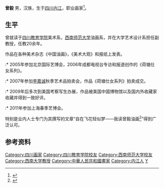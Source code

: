 '''曾毅'''{{BD|1957年|||}}  男，汉族，生于[[四川|四川]][[内江|内江]]，职业画家<ref>{{Cite web |url=http://pmzp.findart.com.cn/377336.html |title=存档副本 |access-date=2014-06-30 |archive-date=2016-03-04 |archive-url=https://web.archive.org/web/20160304070439/http://pmzp.findart.com.cn/377336.html |dead-url=no }}</ref>。

==生平==
曾就读于[[四川教育学院|四川教育学院]]美术系，[[西南师范大学|西南师范大学]]油画系，并在大学艺术设计系担任副教授，任教20余年。

作品在各种美术杂志《中国油画》，《美术大观》和报纸上发表。
:* 2005年参加北京国际艺博会，2006年成都电视台专访和报道创作的《荷塘仕女系列》。
:* 2007年参加[[李嘉诚|李嘉诚]]秋季艺术品拍卖会，作品《荷塘仕女系列》拍卖成交。
:* 2009年后多次到美国考察写生办展，作品被美国中国博物馆以及国内外收藏家收藏并得到一致好评。
:* 2011年参加上海春季艺博会。

特别是业内人士专门为其撰写的文章“自在飞花轻似梦——我读曾毅油画<ref name="文章">{{cite journal |title=自在飞花轻似梦——我读曾毅油画 |journal=美术大观 |year=2006 |author=金锐 |issue=11 |issn=1002-2953 |accessdate=2014-07-16 |url=http://www.cnki.com.cn/Article/CJFDTotal-MSDG200611003.htm |archive-date=2018-10-03 |archive-url=https://web.archive.org/web/20181003161042/http://www.cnki.com.cn/Article/CJFDTotal-MSDG200611003.htm |dead-url=no }}</ref>”得到广泛认可。

==参考资料==
<references />

{{DEFAULTSORT:Z}}
{{Authority control}}
[[Category:四川画家|Category:四川画家]]
[[Category:四川教育学院校友|Category:四川教育学院校友]]
[[Category:西南师范大学校友|Category:西南师范大学校友]]
[[Category:西南大学教授|Category:西南大学教授]]
[[Category:中華人民共和國畫家|Category:中華人民共和國畫家]]
[[Category:内江人|Category:内江人]]
[[Category:曾姓|Y]]